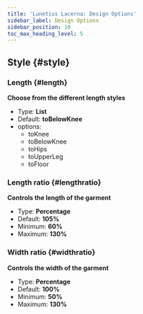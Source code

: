 ```yaml
---
title: 'Lunetius Lacerna: Design Options'
sidebar_label: Design Options
sidebar_position: 10
toc_max_heading_level: 5
---
```



## Style {#style}

### Length {#length}

**Choose from the different length styles**

- Type: **List**
- Default: **toBelowKnee**
- options:
  - toKnee
  - toBelowKnee
  - toHips
  - toUpperLeg
  - toFloor

<Length />

### Length ratio {#lengthratio}

**Controls the length of the garment**

- Type: **Percentage**
- Default: **105%**
- Minimum: **60%**
- Maximum: **130%**

<Lengthratio />

### Width ratio {#widthratio}

**Controls the width of the garment**

- Type: **Percentage**
- Default: **100%**
- Minimum: **50%**
- Maximum: **130%**

<Widthratio />
